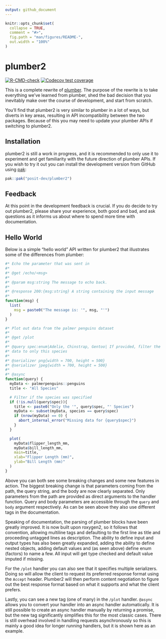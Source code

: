 ```yaml
---
output: github_document
---
```


<!-- README.md is generated from README.Rmd. Please edit that file -->

```r
knitr::opts_chunk$set(
  collapse = TRUE,
  comment = "#>",
  fig.path = "man/figures/README-",
  out.width = "100%"
)
```

# plumber2

<!-- badges: start -->
[![R-CMD-check](https://github.com/posit-dev/plumber2/actions/workflows/R-CMD-check.yaml/badge.svg)](https://github.com/posit-dev/plumber2/actions/workflows/R-CMD-check.yaml)
[![Codecov test coverage](https://codecov.io/gh/posit-dev/plumber2/graph/badge.svg)](https://app.codecov.io/gh/posit-dev/plumber2)
<!-- badges: end -->

This is a complete rewrite of [plumber](https://www.rplumber.io). The
purpose of the rewrite is to take everything we’ve learned from plumber,
shed the bad decision that you inevitably make over the course of
development, and start from scratch.

You’ll find that plumber2 is very similar to plumber in a lot of ways,
but diverts in key areas, resulting in API incompatibility between the
two packages. Because of this you may need to update your plumber APIs
if switching to plumber2.

## Installation

plumber2 is still a work in progress, and it is recommended to only use it to
experiment and get familiarity with the future direction of plumber APIs. If you
wish to try it out you can install the development version from GitHub using
[pak](https://pak.r-lib.org):

```r
pak::pak("posit-dev/plumber2")
```

## Feedback

At this point in the development feedback is crucial. If you do decide to try
out plumber2, please share your experience, both good and bad, and ask questions
as it informs us about where to spend more time with documentation.

## Hello World

Below is a simple "hello world" API written for plumber2 that illustrates some
of the differences from plumber:

```r
#* Echo the parameter that was sent in
#*
#* @get /echo/<msg>
#*
#* @param msg:string The message to echo back.
#*
#* @response 200:{msg:string} A string containing the input message
#*
function(msg) {
  list(
    msg = paste0("The message is: '", msg, "'")
  )
}

#* Plot out data from the palmer penguins dataset
#*
#* @get /plot
#*
#* @query spec:enum|Adelie, Chinstrap, Gentoo| If provided, filter the
#* data to only this species
#*
#* @serializer png{width = 700, height = 500}
#* @serializer jpeg{width = 700, height = 500}
#*
#* @async
function(query) {
  myData <- palmerpenguins::penguins
  title <- "All Species"

  # Filter if the species was specified
  if (!is.null(query$spec)){
    title <- paste0("Only the '", query$spec, "' Species")
    myData <- subset(myData, species == query$spec)
    if (nrow(myData) == 0) {
      abort_internal_error("Missing data for {query$spec}")
    }
  }

  plot(
    myData$flipper_length_mm,
    myData$bill_length_mm,
    main=title,
    xlab="Flipper Length (mm)",
    ylab="Bill Length (mm)"
  )
}
```

Above you can both see some breaking changes and some new features in action.
The biggest breaking change is that parameters coming from the path, the query
string, and the body are now clearly separated. Only parameters from the path
are provided as direct arguments to the handler function. Query and body
parameters are accessible through the `query` and `body` argument respectively.
As can be seen above they also use different tags in the documentation.

Speaking of documentation, the parsing of plumber blocks have been greatly
improved. It is now built upon roxygen2, so it follows that convention, allowing
multiline tags and defaulting to the first line as title and proceeding untagged
lines as description. The ability to define input and output types has also been
greatly expanded, adding the ability to define nested objects, adding default
values and (as seen above) define enum (factors) to name a few. All input will
get type checked and default value imputed if missing.

For the `/plot` handler you can also see that it specifies multiple serializers.
Doing so will allow the client to request its preferred response format using
the `Accept` header. Plumber2 will then perform content negotiation to figure
out the best response format based on what it supports and what the client
prefers.

Lastly, you can see a new tag (one of many) in the `/plot` handler. `@async`
allows you to convert your handler into an async handler automatically. It is
still possible to create an async handler manually by returning a promise, but
the new tag significantly simplifies this for the most classic cases. There is
still overhead involved in handling requests asynchronously so this is mainly a
good idea for longer running handlers, but it is shown here as an example.
